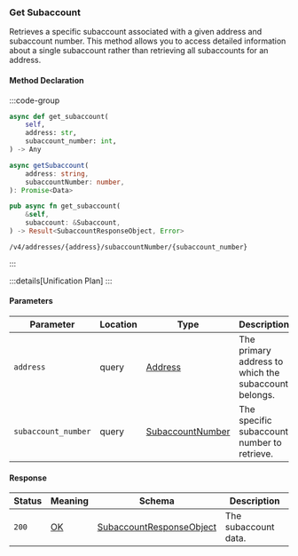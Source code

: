 ### Get Subaccount

Retrieves a specific subaccount associated with a given address and subaccount number.
This method allows you to access detailed information about a single subaccount rather than retrieving all subaccounts for an address.

#### Method Declaration

:::code-group

```python [Python]
async def get_subaccount(
    self,
    address: str,
    subaccount_number: int,
) -> Any
```

```typescript [TypeScript]
async getSubaccount(
    address: string,
    subaccountNumber: number,
): Promise<Data>
```

```rust [Rust]
pub async fn get_subaccount(
    &self,
    subaccount: &Subaccount,
) -> Result<SubaccountResponseObject, Error>
```

```url [API]
/v4/addresses/{address}/subaccountNumber/{subaccount_number}
```

:::

:::details[Unification Plan]
:::

#### Parameters

| Parameter           | Location | Type               | Description                                          |
| ------------------- | -------- | ------------------ | ---------------------------------------------------- |
| `address`           | query    | [Address]          | The primary address to which the subaccount belongs. |
| `subaccount_number` | query    | [SubaccountNumber] | The specific subaccount number to retrieve.          |

#### Response

| Status | Meaning     | Schema                          | Description          |
| ------ | ----------- | ------------------------------- | -------------------- |
| `200`  | [OK]        | [SubaccountResponseObject]      | The subaccount data. |

[Address]: /types/address
[SubaccountNumber]: /types/subaccount_number
[OK]: https://datatracker.ietf.org/doc/html/rfc7231#section-6.3.1
[SubaccountResponseObject]: /types/subaccount_response_object
